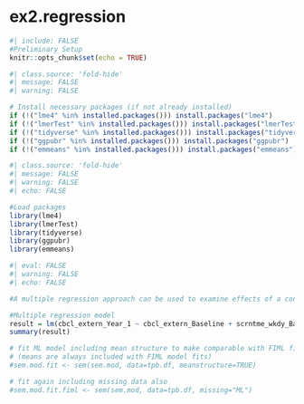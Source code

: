 # ex2.regression {.unnumbered}

```r
#| include: FALSE
#Preliminary Setup
knitr::opts_chunk$set(echo = TRUE)
```

```r
#| class.source: 'fold-hide'
#| message: FALSE
#| warning: FALSE

# Install necessary packages (if not already installed)
if (!("lme4" %in% installed.packages())) install.packages("lme4")
if (!("lmerTest" %in% installed.packages())) install.packages("lmerTest")
if (!("tidyverse" %in% installed.packages())) install.packages("tidyverse")
if (!("ggpubr" %in% installed.packages())) install.packages("ggpubr")
if (!("emmeans" %in% installed.packages())) install.packages("emmeans")
```

```r
#| class.source: 'fold-hide'
#| message: FALSE
#| warning: FALSE
#| echo: FALSE

#Load packages
library(lme4)
library(lmerTest)
library(tidyverse)
library(ggpubr)
library(emmeans)
```

```r
#| eval: FALSE
#| warning: FALSE
#| echo: FALSE

#A multiple regression approach can be used to examine effects of a continuous covariate  when controlling for autoregressive effects (t1->t2) 

#Multiple regression model
result = lm(cbcl_extern_Year_1 ~ cbcl_extern_Baseline + scrntme_wkdy_Baseline, data = df_wide)
summary(result)

# fit ML model including mean structure to make comparable with FIML fit below
# (means are always included with FIML model fits)
#sem.mod.fit <- sem(sem.mod, data=tpb.df, meanstructure=TRUE)

# fit again including missing data also
#sem.mod.fit.fiml <- sem(sem.mod, data=tpb.df, missing="ML")

```
